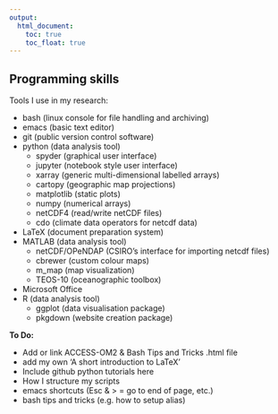 ---
output:
  html_document: 
    toc: true
    toc_float: true
---

<link rel="stylesheet" href="styles.css" type="text/css">

## Programming skills
Tools I use in my research:

* bash (linux console for file handling and archiving)
* emacs (basic text editor)
* git (public version control software)
* python (data analysis tool)
    + spyder (graphical user interface)
    + jupyter (notebook style user interface)
    + xarray (generic multi-dimensional labelled arrays)
    + cartopy (geographic map projections)
    + matplotlib (static plots)
    + numpy (numerical arrays)
    + netCDF4 (read/write netCDF files)
    + cdo (climate data operators for netcdf data)
* LaTeX (document preparation system)
* MATLAB (data analysis tool)
    + netCDF/OPeNDAP (CSIRO's interface for importing netcdf files)
    + cbrewer (custom colour maps)
    + m_map (map visualization)
    + TEOS-10 (oceanographic toolbox)
* Microsoft Office 
* R (data analysis tool)
    + ggplot (data visualisation package)
    + pkgdown (website creation package)

__To Do:__

- Add or link ACCESS-OM2 & Bash Tips and Tricks .html file
- add my own 'A short introduction to LaTeX' 
- Include github python tutorials here
- How I structure my scripts
- emacs shortcuts (Esc & > = go to end of page, etc.)
- bash tips and tricks (e.g. how to setup alias)